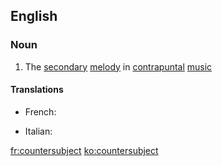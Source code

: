 ==English==

===Noun===
{{wikipedia}}
{{en-noun}}

# {{context|music|lang=en}} The [[secondary]] [[melody]] in [[contrapuntal]] [[music]]

====Translations====
{{trans-top|countersubject}}
* French: {{t+|fr|contre-sujet|m}}
{{trans-mid}}
* Italian: {{t-|it|controsoggetto|m}}
{{trans-bottom}}

[[fr:countersubject]]
[[ko:countersubject]]